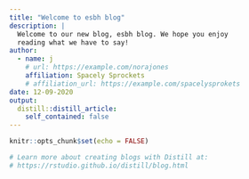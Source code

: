 ```yaml
---
title: "Welcome to esbh blog"
description: |
  Welcome to our new blog, esbh blog. We hope you enjoy 
  reading what we have to say!
author:
  - name: j 
    # url: https://example.com/norajones
    affiliation: Spacely Sprockets
    # affiliation_url: https://example.com/spacelysprokets
date: 12-09-2020
output:
  distill::distill_article:
    self_contained: false
---
```


```r
knitr::opts_chunk$set(echo = FALSE)

# Learn more about creating blogs with Distill at:
# https://rstudio.github.io/distill/blog.html

```



